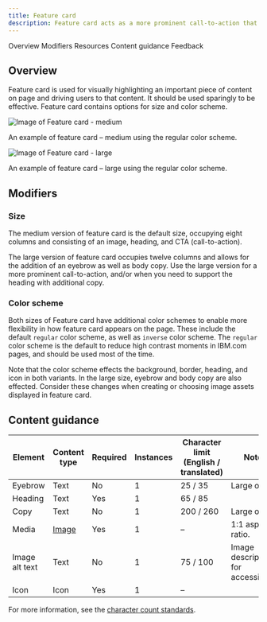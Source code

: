 ```yaml
---
title: Feature card
description: Feature card acts as a more prominent call-to-action that drives users to related content. The card features an image on one side and copy on the other.
---
```



<ComponentDescription name="Feature card" type="ui" />

<AnchorLinks>
  <AnchorLink>Overview</AnchorLink>
  <AnchorLink>Modifiers</AnchorLink>
  <AnchorLink>Resources</AnchorLink>
  <AnchorLink>Content guidance</AnchorLink>
  <AnchorLink>Feedback</AnchorLink>
</AnchorLinks>

## Overview

Feature card is used for visually highlighting an important piece of content on page and driving users to that content. It should be used sparingly to be effective. Feature
card contains options for size and color scheme.

<Row>
<Column colMd={8} colLg={8}>

![Image of Feature card - medium](../../images/component/feature-card/feature-card-anatomy-I.png)

<Caption>
  An example of feature card – medium using the regular color scheme.
</Caption>

</Column>
</Row>

<Row>
<Column colMd={8} colLg={8}>

![Image of Feature card - large](../../images/component/feature-card/feature-card-anatomy-I.png)

<Caption>
  An example of feature card – large using the regular color scheme.
</Caption>

</Column>
</Row>

## Modifiers

### Size

The medium version of feature card is the default size, occupying eight columns and consisting of an image, heading, and CTA (call-to-action).

The large version of feature card occupies twelve columns and allows for the addition of an eyebrow as well as body copy. Use the large version for a more prominent call-to-action, and/or when you need to support the heading with additional copy.

### Color scheme

Both sizes of Feature card have additional color schemes to enable more flexibility in how feature card appears on the page. These include the default `regular` color scheme, as well as `inverse` color scheme. The `regular` color scheme is the default to reduce high contrast moments in IBM.com pages, and should be used most of the time.

Note that the color scheme effects the background, border, heading, and icon in both variants. In the large size, eyebrow and body copy are also effected. Consider these changes when creating or choosing image assets displayed in feature card.

<ResourceLinks name="Feature card" type="ui" />

## Content guidance

| Element        | Content type                                                     | Required | Instances | Character limit <br/>(English / translated) | Notes                                |
| -------------- | ---------------------------------------------------------------- | -------- | --------- | ------------------------------------------- | ------------------------------------ |
| Eyebrow        | Text                                                             | No       | 1         | 25 / 35                                     | Large only.                          |
| Heading        | Text                                                             | Yes      | 1         | 65 / 85                                     |                                      |
| Copy           | Text                                                             | No       | 1         | 200 / 260                                   | Large only.                          |
| Media          | [Image](https://www.ibm.com/standards/carbon/components/images/) | Yes      | 1         | –                                           | 1:1 aspect ratio.                    |
| Image alt text | Text                                                             | No       | 1         | 75 / 100                                    | Image description for accessibility. |
| Icon           | Icon                                                             | Yes      | 1         | –                                           |                                      |

For more information, see the
[character count standards](https://www.ibm.com/standards/carbon/guidelines/content#character-count-standards).

<ComponentFooter name="Card" type="ui" />
